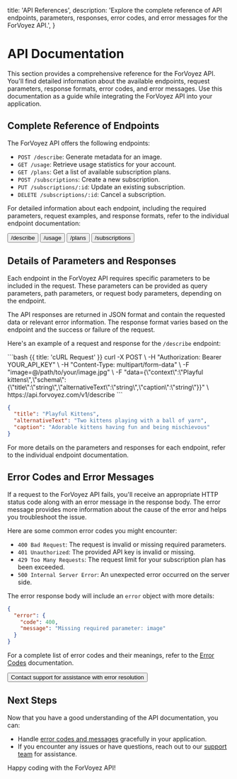   title: 'API References',
  description: 'Explore the complete reference of API endpoints, parameters, responses, error codes, and error messages for the ForVoyez API.',
}

# API Documentation

This section provides a comprehensive reference for the ForVoyez API. You'll find detailed information about the available endpoints, request parameters, response formats, error codes, and error messages. Use this documentation as a guide while integrating the ForVoyez API into your application.

## Complete Reference of Endpoints

The ForVoyez API offers the following endpoints:

- `POST /describe`: Generate metadata for an image.
- `GET /usage`: Retrieve usage statistics for your account.
- `GET /plans`: Get a list of available subscription plans.
- `POST /subscriptions`: Create a new subscription.
- `PUT /subscriptions/:id`: Update an existing subscription.
- `DELETE /subscriptions/:id`: Cancel a subscription.

For detailed information about each endpoint, including the required parameters, request examples, and response formats, refer to the individual endpoint documentation:

<div className="not-prose">
  <Button href="/describe" variant="text" arrow="right">
    /describe
  </Button>
  <Button href="/usage" variant="text" arrow="right">
    /usage
  </Button>
  <Button href="/plans" variant="text" arrow="right">
    /plans
  </Button>
  <Button href="/subscriptions" variant="text" arrow="right">
    /subscriptions
  </Button>
</div>

## Details of Parameters and Responses

Each endpoint in the ForVoyez API requires specific parameters to be included in the request. These parameters can be provided as query parameters, path parameters, or request body parameters, depending on the endpoint.

The API responses are returned in JSON format and contain the requested data or relevant error information. The response format varies based on the endpoint and the success or failure of the request.

Here's an example of a request and response for the `/describe` endpoint:

<CodeGroup>
```bash {{ title: 'cURL Request' }}
curl -X POST \
  -H "Authorization: Bearer YOUR_API_KEY" \
  -H "Content-Type: multipart/form-data" \
  -F "image=@/path/to/your/image.jpg" \
  -F "data={\"context\":\"Playful kittens\",\"schema\":{\"title\":\"string\",\"alternativeText\":\"string\",\"caption\":\"string\"}}" \
  https://api.forvoyez.com/v1/describe
```

```json {{ title: 'JSON Response' }}
{
  "title": "Playful Kittens",
  "alternativeText": "Two kittens playing with a ball of yarn",
  "caption": "Adorable kittens having fun and being mischievous"
}
```
</CodeGroup>

For more details on the parameters and responses for each endpoint, refer to the individual endpoint documentation.

## Error Codes and Error Messages

If a request to the ForVoyez API fails, you'll receive an appropriate HTTP status code along with an error message in the response body. The error message provides more information about the cause of the error and helps you troubleshoot the issue.

Here are some common error codes you might encounter:

- `400 Bad Request`: The request is invalid or missing required parameters.
- `401 Unauthorized`: The provided API key is invalid or missing.
- `429 Too Many Requests`: The request limit for your subscription plan has been exceeded.
- `500 Internal Server Error`: An unexpected error occurred on the server side.

The error response body will include an `error` object with more details:

```json
{
  "error": {
    "code": 400,
    "message": "Missing required parameter: image"
  }
}
```

For a complete list of error codes and their meanings, refer to the [Error Codes](/error-codes) documentation.

<div className="not-prose">
    <Button href="/support" variant="text" arrow="right">
        Contact support for assistance with error resolution
    </Button>
</div>

## Next Steps

Now that you have a good understanding of the API documentation, you can:

- Handle [error codes and messages](/error-codes) gracefully in your application.
- If you encounter any issues or have questions, reach out to our [support team](/support) for assistance.

Happy coding with the ForVoyez API!